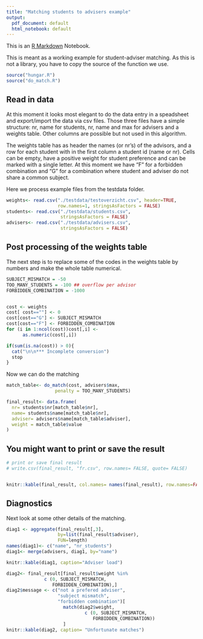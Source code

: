 ```yaml
---
title: "Matching students to advisers example"
output:
  pdf_document: default
  html_notebook: default
---
```


This is an [R Markdown](http://rmarkdown.rstudio.com) Notebook. 

This is meant as a working example for student-adviser matching. As this is not a library, you have to copy the source of the function we use. 

```r
source("hungar.R")
source("do_match.R")
```


## Read in data


At this moment it looks most elegant to do the data entry in a speadsheet and export/import  the data via csv files. Those three files have a simple structure: nr, name for students, nr, name and max for advisers and a weights table. Other columns are possible but not used in this algorithm.


The weights table has as header the names (or nr's) of the advisors, and a row for each student with in the first column a student id (name or nr). Cells can be empty, have a positive weight for student preference and can be marked with a single letter. At this moment we have "F" for a forbidden combination and "G" for a combination where student and adviser do not share a common subject.  

Here we process example files from the testdata folder.

```r

weights<- read.csv("./testdata/testoverzicht.csv", header=TRUE,
                   row.names=1, stringsAsFactors = FALSE)
students<- read.csv("./testdata/students.csv", 
                    stringsAsFactors = FALSE)
advisers<- read.csv("./testdata/advisers.csv", 
                    stringsAsFactors = FALSE)
```


## Post processing of the weights table

The next step is to replace some of the codes in the weights table by numbers and make the whole table numerical. 


```r
SUBJECT_MISMATCH = -50
TOO_MANY_STUDENTS = -100 ## overflow per advisor
FORBIDDEN_COMBINATION = -1000


cost <- weights
cost[ cost==""] <- 0
cost[cost=="G"] <- SUBJECT_MISMATCH
cost[cost=="F"] <- FORBIDDEN_COMBINATION
for (i in 1:ncol(cost))cost[,i] <-
      as.numeric(cost[,i])

if(sum(is.na(cost)) > 0){
  cat("\n\n*** Incomplete conversion")
  stop
}

```



Now we can do the matching 


```r
match_table<- do_match(cost, advisers$max, 
                  penalty = TOO_MANY_STUDENTS)

final_result<- data.frame(
  nr= students$nr[match_table$nr], 
  name= students$name[match_table$nr], 
  adviser= advisers$name[match_table$adviser],
  weight = match_table$value
)

```

## You might want to print or save the result

```r

# print or save final result
# write.csv(final_result, "fr.csv", row.names= FALSE, quote= FALSE)


knitr::kable(final_result, col.names= names(final_result), row.names=FALSE, caption="Best Matching")
```

## Diagnostics

Next look at some other details of the matching.

```r

diag1 <- aggregate(final_result[,3], 
                   by=list(final_result$adviser), 
                   FUN=length)
names(diag1)<- c("name", "nr_students")
diag1<- merge(advisers, diag1, by="name")

knitr::kable(diag1, caption="Adviser load")

diag2<- final_result[final_result$weight %in%
              c (0, SUBJECT_MISMATCH, 
                 FORBIDDEN_COMBINATION),]
diag2$message <- c("not a prefered adviser",
                   "subject mismatch",
                   "forbidden combination")[
                     match(diag2$weight,
                             c (0, SUBJECT_MISMATCH, 
                                FORBIDDEN_COMBINATION))
                     ]         
knitr::kable(diag2, caption= "Unfortunate matches")                 
```

